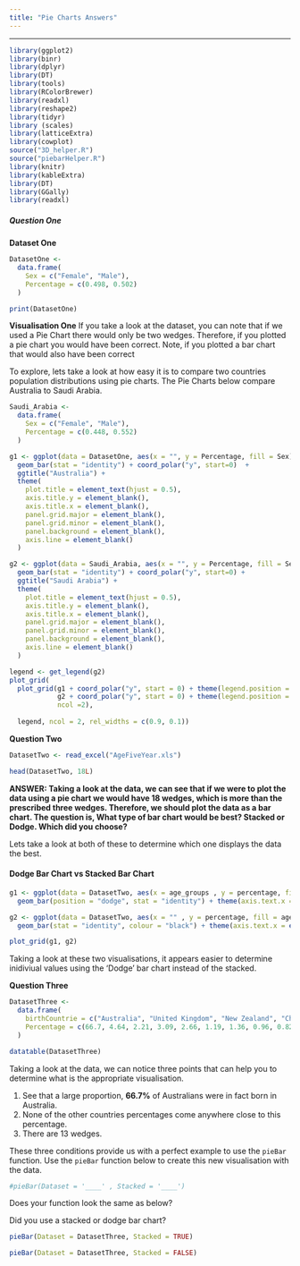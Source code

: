 ```yaml
---
title: "Pie Charts Answers"
---
```

---
```r
library(ggplot2)
library(binr)
library(dplyr)
library(DT)
library(tools)
library(RColorBrewer)
library(readxl)
library(reshape2)
library(tidyr)
library (scales)
library(latticeExtra)
library(cowplot)
source("3D_helper.R")
source("piebarHelper.R")
library(knitr)
library(kableExtra)
library(DT)
library(GGally)
library(readxl)
```
<style>
.main-container {
  max-width: 1800px !important;
  margin-left: auto;
  margin-right: auto;
}
</style>
<h5> Question One </h5>

**Dataset One** 
```r
DatasetOne <-
  data.frame(
    Sex = c("Female", "Male"),
    Percentage = c(0.498, 0.502)
  )

print(DatasetOne)

```

**Visualisation One** 
If you take a look at the dataset, you can note that if we used a Pie Chart there would only be two wedges. Therefore, if you plotted a pie chart you would have been correct. Note, if you plotted a bar chart that would also have been correct

To explore, lets take a look at how easy it is to compare two countries population distributions using pie charts. The Pie Charts below compare Australia to Saudi Arabia. 


``` r
Saudi_Arabia <-
  data.frame(
    Sex = c("Female", "Male"),
    Percentage = c(0.448, 0.552)
  )

g1 <- ggplot(data = DatasetOne, aes(x = "", y = Percentage, fill = Sex)) + 
  geom_bar(stat = "identity") + coord_polar("y", start=0)  + 
  ggtitle("Australia") + 
  theme(
    plot.title = element_text(hjust = 0.5),
    axis.title.y = element_blank(),
    axis.title.x = element_blank(),
    panel.grid.major = element_blank(),
    panel.grid.minor = element_blank(),
    panel.background = element_blank(),
    axis.line = element_blank()
  )

g2 <- ggplot(data = Saudi_Arabia, aes(x = "", y = Percentage, fill = Sex)) + 
  geom_bar(stat = "identity") + coord_polar("y", start=0) +
  ggtitle("Saudi Arabia") + 
  theme(
    plot.title = element_text(hjust = 0.5),
    axis.title.y = element_blank(),
    axis.title.x = element_blank(),
    panel.grid.major = element_blank(),
    panel.grid.minor = element_blank(),
    panel.background = element_blank(),
    axis.line = element_blank()
  )

legend <- get_legend(g2)
plot_grid(
  plot_grid(g1 + coord_polar("y", start = 0) + theme(legend.position = "none"), 
            g2 + coord_polar("y", start = 0) + theme(legend.position = "none"),
            ncol =2), 
  
  legend, ncol = 2, rel_widths = c(0.9, 0.1))

```

**Question Two** 

```r
DatasetTwo <- read_excel("AgeFiveYear.xls")

head(DatasetTwo, 18L)
```

**ANSWER: Taking a look at the data, we can see that if we were to plot the data using a pie chart we would have 18 wedges, which is more than the prescribed three wedges. Therefore, we should plot the data as a bar chart. The question is, What type of bar chart would be best? Stacked or Dodge. Which did you choose?**

Lets take a look at both of these to determine which one displays the data the best. 

#### Dodge Bar Chart vs Stacked Bar Chart


```r
g1 <- ggplot(data = DatasetTwo, aes(x = age_groups , y = percentage, fill = age_groups)) + 
  geom_bar(position = "dodge", stat = "identity") + theme(axis.text.x = element_text(angle = 90, hjust = 1), legend.position = "none") 

g2 <- ggplot(data = DatasetTwo, aes(x = "" , y = percentage, fill = age_groups)) + 
  geom_bar(stat = "identity", colour = "black") + theme(axis.text.x = element_text(angle = 90, hjust = 1), legend.key.size = unit(3, "mm"), legend.title = element_blank()) 

plot_grid(g1, g2)
```

Taking a look at these two visualisations, it appears easier to determine inidiviual values using the 'Dodge' bar chart instead of the stacked.

**Question Three** 
```r
DatasetThree <-
  data.frame(
    birthCountrie = c("Australia", "United Kingdom", "New Zealand", "China", "India", "Phillippines", "Vietnam", "Italy", "South Africa", "Malaysia", "Sri Lanka", "Germany", "Other"),
    Percentage = c(66.7, 4.64, 2.21, 3.09, 2.66, 1.19, 1.36, 0.96, 0.82, 0.82, 0.65, 0.4, 15 )
  )

datatable(DatasetThree)

```
Taking a look at the data, we can notice three points that can help you to determine what is the appropriate visualisation. 

1. See that a large proportion, **66.7%** of Australians were in fact born in Australia. 
2. None of the other countries percentages come anywhere close to this percentage. 
3. There are 13 wedges. 

These three conditions provide us with a perfect example to use the `pieBar` function. Use the `pieBar` function below to create this new visualisation with the data. 
```r
#pieBar(Dataset = '____' , Stacked = '____')
```


Does your function look the same as below? 

Did you use a stacked or dodge bar chart?
```r
pieBar(Dataset = DatasetThree, Stacked = TRUE)
```


```r
pieBar(Dataset = DatasetThree, Stacked = FALSE)
```